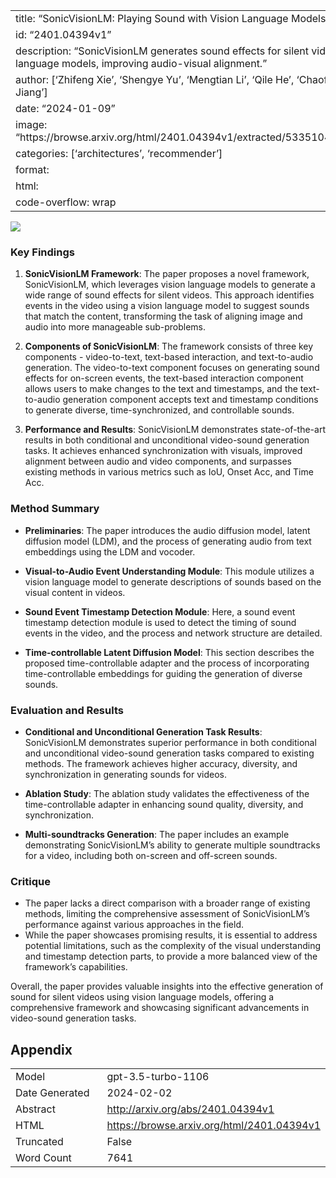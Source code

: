 
---
title: "SonicVisionLM: Playing Sound with Vision Language Models"
id: "2401.04394v1"
description: "SonicVisionLM generates sound effects for silent videos using vision language models, improving audio-visual alignment."
author: ['Zhifeng Xie', 'Shengye Yu', 'Mengtian Li', 'Qile He', 'Chaofeng Chen', 'Yu-Gang Jiang']
date: "2024-01-09"
image: "https://browse.arxiv.org/html/2401.04394v1/extracted/5335104/image/timestamps.png"
categories: ['architectures', 'recommender']
format:
  html:
    code-overflow: wrap
---

![](https://browse.arxiv.org/html/2401.04394v1/extracted/5335104/image/timestamps.png)

### Key Findings

1. **SonicVisionLM Framework**: The paper proposes a novel framework, SonicVisionLM, which leverages vision language models to generate a wide range of sound effects for silent videos. This approach identifies events in the video using a vision language model to suggest sounds that match the content, transforming the task of aligning image and audio into more manageable sub-problems.

2. **Components of SonicVisionLM**: The framework consists of three key components - video-to-text, text-based interaction, and text-to-audio generation. The video-to-text component focuses on generating sound effects for on-screen events, the text-based interaction component allows users to make changes to the text and timestamps, and the text-to-audio generation component accepts text and timestamp conditions to generate diverse, time-synchronized, and controllable sounds.

3. **Performance and Results**: SonicVisionLM demonstrates state-of-the-art results in both conditional and unconditional video-sound generation tasks. It achieves enhanced synchronization with visuals, improved alignment between audio and video components, and surpasses existing methods in various metrics such as IoU, Onset Acc, and Time Acc.

### Method Summary

- **Preliminaries**: The paper introduces the audio diffusion model, latent diffusion model (LDM), and the process of generating audio from text embeddings using the LDM and vocoder.

- **Visual-to-Audio Event Understanding Module**: This module utilizes a vision language model to generate descriptions of sounds based on the visual content in videos.

- **Sound Event Timestamp Detection Module**: Here, a sound event timestamp detection module is used to detect the timing of sound events in the video, and the process and network structure are detailed.

- **Time-controllable Latent Diffusion Model**: This section describes the proposed time-controllable adapter and the process of incorporating time-controllable embeddings for guiding the generation of diverse sounds.

### Evaluation and Results

- **Conditional and Unconditional Generation Task Results**: SonicVisionLM demonstrates superior performance in both conditional and unconditional video-sound generation tasks compared to existing methods. The framework achieves higher accuracy, diversity, and synchronization in generating sounds for videos.

- **Ablation Study**: The ablation study validates the effectiveness of the time-controllable adapter in enhancing sound quality, diversity, and synchronization.

- **Multi-soundtracks Generation**: The paper includes an example demonstrating SonicVisionLM's ability to generate multiple soundtracks for a video, including both on-screen and off-screen sounds.

### Critique

- The paper lacks a direct comparison with a broader range of existing methods, limiting the comprehensive assessment of SonicVisionLM's performance against various approaches in the field.
- While the paper showcases promising results, it is essential to address potential limitations, such as the complexity of the visual understanding and timestamp detection parts, to provide a more balanced view of the framework's capabilities.

Overall, the paper provides valuable insights into the effective generation of sound for silent videos using vision language models, offering a comprehensive framework and showcasing significant advancements in video-sound generation tasks.

## Appendix

|          |          |
|----------|----------|
| Model     | gpt-3.5-turbo-1106       |
| Date Generated     | 2024-02-02       |
| Abstract | [http://arxiv.org/abs/2401.04394v1](http://arxiv.org/abs/2401.04394v1)        |
| HTML     | [https://browse.arxiv.org/html/2401.04394v1](https://browse.arxiv.org/html/2401.04394v1)       |
| Truncated       | False       |
| Word Count       | 7641       |